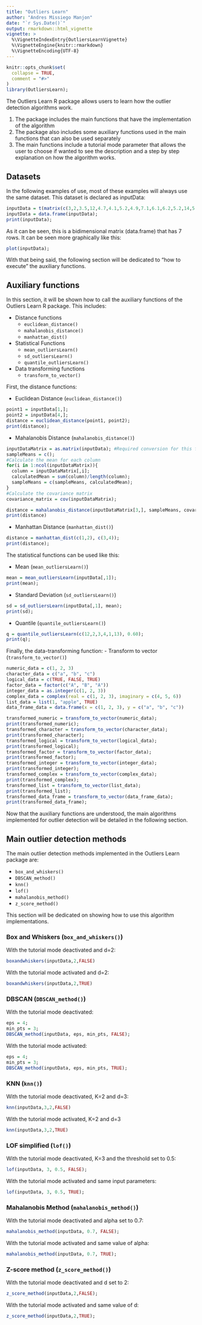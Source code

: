```yaml
---
title: "Outliers Learn"
author: "Andres Missiego Manjon"
date: "`r Sys.Date()`"
output: rmarkdown::html_vignette
vignette: >
  %\VignetteIndexEntry{OutliersLearnVignette}
  %\VignetteEngine{knitr::rmarkdown}
  %\VignetteEncoding{UTF-8}
---
```


```r
knitr::opts_chunk$set(
  collapse = TRUE,
  comment = "#>"
)
library(OutliersLearn);
```

The Outliers Learn R package allows users to learn how the outlier detection algorithms work.

1. The package includes the main functions that have the implementation of the algorithm
2. The package also includes some auxiliary functions used in the main functions that can also be used separately
3. The main functions include a tutorial mode parameter that allows the user to choose if wanted to see the description and a step by step explanation on how the algorithm works.

## Datasets

In the following examples of use, most of these examples will always use the same dataset. This dataset is declared as inputData:

```r
inputData = t(matrix(c(3,2,3.5,12,4.7,4.1,5.2,4.9,7.1,6.1,6.2,5.2,14,5.3),2,7,dimnames=list(c("r","d"))));
inputData = data.frame(inputData);
print(inputData);
```

As it can be seen, this is a bidimensional matrix (data.frame) that has 7 rows. It can be seen more graphically like this:
```r
plot(inputData);
```

With that being said, the following section will be dedicated to "how to execute" the auxiliary functions. 

## Auxiliary functions

In this section, it will be shown how to call the auxiliary functions of the Outliers Learn R package. This includes:

- Distance functions
  - `euclidean_distance()`
  - `mahalanobis_distance()`
  - `manhattan_dist()`
- Statistical Functions
  - `mean_outliersLearn()`
  - `sd_outliersLearn()`
  - `quantile_outliersLearn()`
- Data transforming functions
  - `transform_to_vector()`

First, the distance functions:

- Euclidean Distance (`euclidean_distance()`)
```r
point1 = inputData[1,];
point2 = inputData[4,];
distance = euclidean_distance(point1, point2);
print(distance);
```

- Mahalanobis Distance (`mahalanobis_distance()`)
```r
inputDataMatrix = as.matrix(inputData); #Required conversion for this function
sampleMeans = c();
#Calculate the mean for each column
for(i in 1:ncol(inputDataMatrix)){
  column = inputDataMatrix[,i];
  calculatedMean = sum(column)/length(column);
  sampleMeans = c(sampleMeans, calculatedMean);
}
#Calculate the covariance matrix
covariance_matrix = cov(inputDataMatrix);

distance = mahalanobis_distance(inputDataMatrix[3,], sampleMeans, covariance_matrix);
print(distance)

```

- Manhattan Distance (`manhattan_dist()`)
```r
distance = manhattan_dist(c(1,2), c(3,4));
print(distance);
```

The statistical functions can be used like this:

- Mean (`mean_outliersLearn()`)
```r
mean = mean_outliersLearn(inputData[,1]);
print(mean);
```

- Standard Deviation (`sd_outliersLearn()`)
```r
sd = sd_outliersLearn(inputData[,1], mean);
print(sd); 
```

- Quantile (`quantile_outliersLearn()`)
```r
q = quantile_outliersLearn(c(12,2,3,4,1,13), 0.60); 
print(q);
```


Finally, the data-transforming function:
- Transform to vector (`transform_to_vector()`)
```r
numeric_data = c(1, 2, 3)
character_data = c("a", "b", "c")
logical_data = c(TRUE, FALSE, TRUE)
factor_data = factor(c("A", "B", "A"))
integer_data = as.integer(c(1, 2, 3))
complex_data = complex(real = c(1, 2, 3), imaginary = c(4, 5, 6))
list_data = list(1, "apple", TRUE)
data_frame_data = data.frame(x = c(1, 2, 3), y = c("a", "b", "c"))

transformed_numeric = transform_to_vector(numeric_data);
print(transformed_numeric);
transformed_character = transform_to_vector(character_data);
print(transformed_character);
transformed_logical = transform_to_vector(logical_data);
print(transformed_logical);
transformed_factor = transform_to_vector(factor_data);
print(transformed_factor);
transformed_integer = transform_to_vector(integer_data);
print(transformed_integer);
transformed_complex = transform_to_vector(complex_data);
print(transformed_complex);
transformed_list = transform_to_vector(list_data);
print(transformed_list);
transformed_data_frame = transform_to_vector(data_frame_data);
print(transformed_data_frame);

```

Now that the auxiliary functions are understood, the main algorithms implemented for outlier detection will be detailed in the following section.

## Main outlier detection methods

The main outlier detection methods implemented in the Outliers Learn package are:

- `box_and_whiskers()`
- `DBSCAN_method()`
- `knn()`
- `lof()`
- `mahalanobis_method()`
- `z_score_method()`

This section will be dedicated on showing how to use this algorithm implementations.

### Box and Whiskers (`box_and_whiskers()`)

With the tutorial mode deactivated and d=2:
```r
boxandwhiskers(inputData,2,FALSE)
```
With the tutorial mode activated and d=2:
```r
boxandwhiskers(inputData,2,TRUE)
```

### DBSCAN (`DBSCAN_method()`)

With the tutorial mode deactivated:
```r
eps = 4;
min_pts = 3;
DBSCAN_method(inputData, eps, min_pts, FALSE);
```

With the tutorial mode activated:
```r
eps = 4;
min_pts = 3;
DBSCAN_method(inputData, eps, min_pts, TRUE);
```

### KNN (`knn()`)

With the tutorial mode deactivated, K=2 and d=3:
```r
knn(inputData,3,2,FALSE)
```

With the tutorial mode activated, K=2 and d=3
```r
knn(inputData,3,2,TRUE)
```


### LOF simplified (`lof()`)

With the tutorial mode deactivated, K=3 and the threshold set to 0.5:
```r
lof(inputData, 3, 0.5, FALSE);
```

With the tutorial mode activated and same input parameters:
```r
lof(inputData, 3, 0.5, TRUE);
```


### Mahalanobis Method (`mahalanobis_method()`)

With the tutorial mode deactivated and alpha set to 0.7: 
```r
mahalanobis_method(inputData, 0.7, FALSE);
```

With the tutorial mode activated and same value of alpha:
```r
mahalanobis_method(inputData, 0.7, TRUE);
```


### Z-score method (`z_score_method()`)

With the tutorial mode deactivated and d set to 2:
```r
z_score_method(inputData,2,FALSE);
```

With the tutorial mode activated and same value of d:
```r
z_score_method(inputData,2,TRUE);
```
